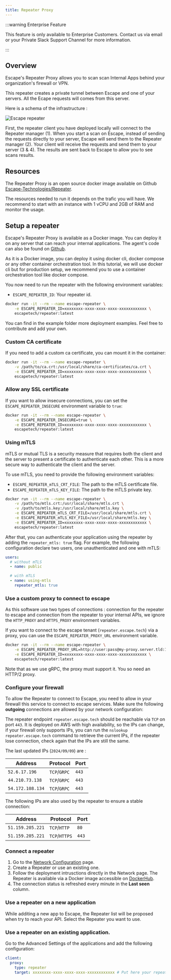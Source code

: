 ```yaml
---
title: Repeater Proxy
---
```


:::warning Enterprise Feature

This feature is only available to Enterprise Customers. Contact us via email or your Private Slack Support Channel for more information.

:::

## Overview

Escape's Repeater Proxy allows you to scan scan Internal Apps behind your organization's firewall or VPN.

This repeater creates a private tunnel between Escape and one of your servers. All the Ecape requests will comes from this server.

Here is a schema of the infrastructure :

![Escape repeater](./img/repeater.drawio.svg)

First, the repeater client you have deployed locally will connect to the Repeater manager (1).
When you start a scan on Escape, instead of sending the requests directly to your server, Escape will send them to the Repeater manager (2).
Your client will receive the requests and send them to your server (3 & 4).
The results are sent back to Escape to allow you to see scans results.

## Resources

The Repeater Proxy is an open source docker image available on Github [Escape-Technologies/Repeater](https://github.com/Escape-Technologies/Repeater/).

The resources needed to run it depends on the trafic you will have. We recommend to start with an instance with 1 vCPU and 2GB of RAM and monitor the usage.

## Setup a repeater

Escape's Repeater Proxy is available as a Docker image. You can deploy it on any server that can reach your internal applications. The agent's code can also be found on [Github](https://github.com/Escape-Technologies/repeater).

As it is a Docker image, you can deploy it using docker cli, docker compose or any other container orchestration tool. In this tutorial, we will use docker cli but for production setup, we recommend you to use a container orchestration tool like docker compose.

You now need to run the repeater with the following environment variables:

- `ESCAPE_REPEATER_ID`: Your repeater id.

```bash
docker run -it --rm --name escape-repeater \
    -e ESCAPE_REPEATER_ID=xxxxxxxx-xxxx-xxxx-xxxx-xxxxxxxxxxxx \
    escapetech/repeater:latest
```

You can find in the example folder more deployment examples.
Feel free to contribute and add your own.

### Custom CA certificate

If you need to add a custom ca certificate, you can mount it in the container:

```bash
docker run -it --rm --name escape-repeater \
    -v /path/to/ca.crt:/usr/local/share/ca-certificates/ca.crt \
    -e ESCAPE_REPEATER_ID=xxxxxxxx-xxxx-xxxx-xxxx-xxxxxxxxxxxx \
    escapetech/repeater:latest
```

### Allow any SSL certificate

If you want to allow insecure connections, you can set the `ESCAPE_REPEATER_INSECURE` environment variable to `true`:

```bash
docker run -it --rm --name escape-repeater \
    -e ESCAPE_REPEATER_INSECURE=true \
    -e ESCAPE_REPEATER_ID=xxxxxxxx-xxxx-xxxx-xxxx-xxxxxxxxxxxx \
    escapetech/repeater:latest
```

### Using mTLS

mTLS or mutual TLS is a security measure that requires both the client and the server to present a certificate to authenticate each other. This is a more secure way to authenticate the client and the server.

To use mTLS, you need to provide the following environment variables:

- `ESCAPE_REPEATER_mTLS_CRT_FILE`: The path to the mTLS certificate file.
- `ESCAPE_REPEATER_mTLS_KEY_FILE`: The path to the mTLS private key.

```bash
docker run -it --rm --name escape-repeater \
    -v /path/to/mtls.crt:/usr/local/share/mtls.crt \
    -v /path/to/mtls.key:/usr/local/share/mtls.key \
    -e ESCAPE_REPEATER_mTLS_CRT_FILE=/usr/local/share/mtls.crt \
    -e ESCAPE_REPEATER_mTLS_KEY_FILE=/usr/local/share/mtls.key \
    -e ESCAPE_REPEATER_ID=xxxxxxxx-xxxx-xxxx-xxxx-xxxxxxxxxxxx \
    escapetech/repeater:latest
```

After that, you can authenticate your application using the repeater by adding the `repeater_mtls: true` flag.
For example, the following configuration declare two users, one unauthenticated and one with mTLS:

```yaml
users:
  # without mTLS
  - name: public

  # with mTLS
  - name: using-mtls
    repeater_mtls: true
```

### Use a custom proxy to connect to escape

As this software use two types of connections : connection for the repeater to escape and connection from the repeater to your internal APIs, we ignore the `HTTP_PROXY` and `HTTPS_PROXY` environment variables.

If you want to connect to the escape tenant (`repeater.escape.tech`) via a proxy, you can use the `ESCAPE_REPEATER_PROXY_URL` environment variable.

```bash
docker run -it --rm --name escape-repeater \
    -e ESCAPE_REPEATER_PROXY_URL=http://user:pass@my-proxy.server.tld:1234 \
    -e ESCAPE_REPEATER_ID=xxxxxxxx-xxxx-xxxx-xxxx-xxxxxxxxxxxx \
    escapetech/repeater:latest
```

Note that as we use gRPC, the proxy must support it.
You so need an HTTP/2 proxy.

### Configure your firewall

To allow the Repeater to connect to Escape, you need to allow in your firewall this service to connect to escape services.
Make sure the following **outgoing** connections are allowed by your network configuration:

The repeater endpoint `repeater.escape.tech` should be reachable via `TCP` on port `443`.
It is deployed on AWS with high availability, so the IPs can change,
if your firewall only supports IPs, you can run the `nslookup repeater.escape.tech` command to retrieve the current IPs,
if the repeater lose connection, check again that the IPs are still the same.

The last updated IPs (`2024/09/09`) are :

| Address          | Protocol     | Port  |
| ---------------- | ------------ | ----- |
| `52.6.17.196`    | `TCP`/`GRPC` | `443` |
| `44.210.73.138`  | `TCP`/`GRPC` | `443` |
| `54.172.108.134` | `TCP`/`GRPC` | `443` |

The following IPs are also used by the repeater to ensure a stable connection:

| Address          | Protocol      | Port  |
| ---------------- | ------------- | ----- |
| `51.159.205.221` | `TCP`/`HTTP`  | `80`  |
| `51.159.205.221` | `TCP`/`HTTPS` | `443` |

### Connect a repeater

1. Go to the [Network Configuration](https://app.staging.escape.tech/organization/network/) page.
2. Create a Repeater or use an existing one.
3. Follow the deployment intrusctions directly in the Network page. The Repeater is available via a Docker image accessible on [DockerHub](https://hub.docker.com/r/escapetech/repeater).
4. The connection status is refreshed every minute in the **Last seen** column.

### Use a repeater on a new application

While additing a new app to Escape, the Repeater list will be proposed when try to reach your API.
Select the Repeater you want to use.

### Use a repeater on an existing application.

Go to the Advanced Settings of the applications and add the following configuration:

```yaml
client:
  proxy:
    type: repeater
    target: xxxxxxxx-xxxx-xxxx-xxxx-xxxxxxxxxxxx # Put here your repeater id
```
